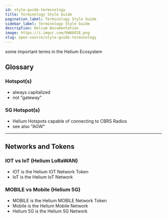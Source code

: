 ```yaml
---
id: style-guide-terminology
title: Terminology Style Guide
pagination_label: Terminology Style Guide
sidebar_label: Terminology Style Guide
description: Helium Documentation
image: https://i.imgur.com/bWAbESE.png
slug: open-source/style-guide-terminology
---
```



some important terms in the Helium Ecosystem

## Glossary

### Hotspot(s)

- always capitalized
- not "gateway"

### 5G Hotspot(s)

- Helium Hotspots capable of connecting to CBRS Radios
- see also "AGW"

---

## Networks and Tokens

### IOT vs IoT (Helium LoRaWAN)

- IOT is the Helium IOT Network Token
- IoT is the Helium IoT Network

### MOBILE vs Mobile (Helium 5G)

- MOBILE is the Helium MOBILE Network Token
- Mobile is the Helium Mobile Network
- Helium 5G is the Helium 5G Network
